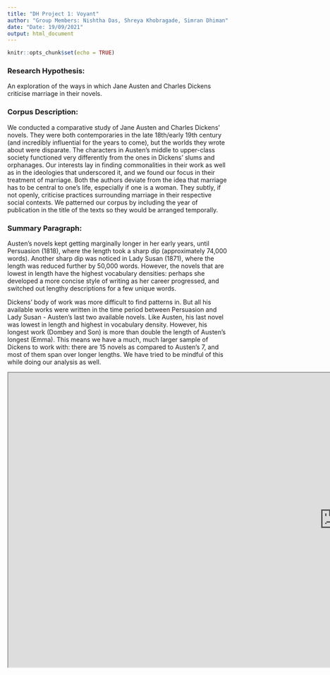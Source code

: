 ```yaml
---
title: "DH Project 1: Voyant"
author: "Group Members: Nishtha Das, Shreya Khobragade, Simran Dhiman"
date: "Date: 19/09/2021"
output: html_document
---
```


```r
knitr::opts_chunk$set(echo = TRUE)
```
### Research Hypothesis: 
An exploration of the ways in which Jane Austen and Charles Dickens criticise marriage in their novels. 

### Corpus Description:
We conducted a comparative study of Jane Austen and Charles Dickens’ novels. They were both contemporaries in the late 18th/early 19th century (and incredibly influential for the years to come), but the worlds they wrote about were disparate. The characters in Austen’s middle to upper-class society functioned very differently from the ones in Dickens’ slums and orphanages. Our interests lay in finding commonalities in their work as well as in the ideologies that underscored it, and we found our focus in their treatment of marriage. Both the authors deviate from the idea that marriage has to be central to one’s life, especially if one is a woman. They subtly, if not openly, criticise practices surrounding marriage in their respective social contexts. We patterned our corpus by including the year of publication in the title of the texts so they would be arranged temporally.

### Summary Paragraph: 
Austen’s novels kept getting marginally longer in her early years, until Persuasion (1818), where the length took a sharp dip (approximately 74,000 words). Another sharp dip was noticed in Lady Susan (1871), where the length was reduced further by 50,000 words. However, the novels that are lowest in length have the highest vocabulary densities: perhaps she developed a more concise style of writing as her career progressed, and switched out lengthy descriptions for a few unique words. 

Dickens’ body of work was more difficult to find patterns in. But all his available works were written in the time period between Persuasion and Lady Susan - Austen’s last two available novels. Like Austen, his last novel was lowest in length and highest in vocabulary density. However, his longest work (Dombey and Son) is more than double the length of Austen’s longest (Emma). This means we have a much, much larger sample of Dickens to work with: there are 15 novels as compared to Austen’s 7, and most of them span over longer lengths. We have tried to be mindful of this while doing our analysis as well.

<iframe style='width: 1492px; height: 668px;' src='https://voyant-tools.org/tool/Contexts/?view=Contexts&query=marriage*&corpus=9bff29f50791ba5a386edf2a8c2b32b2' data-external = '1'></iframe>